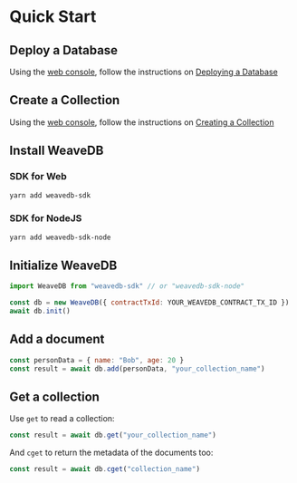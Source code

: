 # Quick Start

## Deploy a Database

Using the [web console](https://console.weavedb.dev/), follow the instructions on [Deploying a Database](/web-console/deploy-database)

## Create a Collection

Using the [web console](https://console.weavedb.dev/), follow the instructions on [Creating a Collection](/web-console/create-collection)

## Install WeaveDB

### SDK for Web

```bash copy
yarn add weavedb-sdk
```

### SDK for NodeJS

```bash copy
yarn add weavedb-sdk-node
```

## Initialize WeaveDB
```js copy
import WeaveDB from "weavedb-sdk" // or "weavedb-sdk-node"

const db = new WeaveDB({ contractTxId: YOUR_WEAVEDB_CONTRACT_TX_ID })
await db.init()
```

## Add a document

```js copy
const personData = { name: "Bob", age: 20 }
const result = await db.add(personData, "your_collection_name")
```

## Get a collection

Use `get` to read a collection:

```js copy
const result = await db.get("your_collection_name")
```

And `cget` to return the metadata of the documents too:

```js copy
const result = await db.cget("collection_name")
```